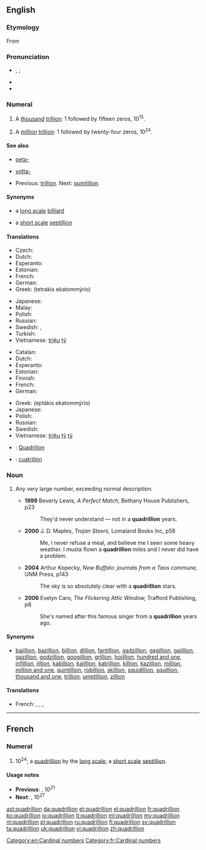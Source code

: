 {{also|Quadrillion}}
==English==
{{wikipedia|long and short scales}}

===Etymology===
From {{etyl|fr|en}}

===Pronunciation===
* {{a|UK}} {{IPA|/kwɒˈdɹɪljən/}}, {{shavian|𐑒𐑢𐑭𐑡𐑮𐑦𐑤𐑾}}; {{IPA|/kwɒˈdʒɹɪljən/}} {{a|possibly non-standard}}
* {{audio|en-us-quadrillion.ogg|Audio (US)}}
* {{rhymes|ɪljən}}

===Numeral===
{{head|en|numeral}}

# {{context|US|modern British and Australian|[[w:Long and short scales|short scale]]|lang=en}} A [[thousand]] [[trillion]]: 1 followed by fifteen zeros, 10<sup>15</sup>.
# {{context|dated|UK|Australia|[[w:Long and short scales|long scale]]|lang=en}} A [[million]] [[trillion]]: 1 followed by twenty-four zeros, 10<sup>24</sup>.

====See also====
* {{sense|10<sup>15</sup>}} [[peta-]]
* {{sense|10<sup>24</sup>}} [[yotta-]]
* {{sense|10<sup>15</sup> and 10<sup>24</sup>}} Previous: [[trillion]]. Next: [[quintillion]].

====Synonyms====
* {{sense|10<sup>15</sup>}} a [[w:Long and short scales|long scale]] [[billiard]]
* {{sense|10<sup>24</sup>}} a [[w:Long and short scales|short scale]] [[septillion]]

====Translations====
{{trans-top|a thousand trillion, 10<sup>15</sup>}}
* Czech: {{t|cs|biliarda|f}}
* Dutch: {{t+|nl|biljard}}
* Esperanto: {{t|eo|duiliardo}}
* Estonian: {{t|et|kvadriljon}}
* French: {{t+|fr|billiard|m}}
* German: {{t+|de|Billiarde}}
* Greek: {{t+|el|τετράκις εκατομμύριο|n}} (tetrakis ekatommýrio)
{{trans-mid}}
* Japanese: {{t|ja|千兆|tr=senchō}}
* Malay: {{t|ms|kuadrilion}}
* Polish: {{t+|pl|biliard|m}}
* Russian: {{t+|ru|квадриллион|m|tr=kvadrillión}}
* Swedish: {{t+|sv|triljard|c}}, {{t|sv|tusen triljoner|c-p}}
* Turkish: {{t+|tr|katrilyon}}
* Vietnamese: [[triệu]] [[tỷ]]
{{trans-bottom}}

{{trans-top|a million trillion, 10<sup>24</sup>}}
* Catalan: {{t+|ca|quadrilió}}
* Dutch: {{t+|nl|quadriljoen}}
* Esperanto: {{t|eo|kvariliono}}
* Estonian: {{t|et|septiljon}}
* Finnish: {{t+|fi|kvadriljoona}}
* French: {{t+|fr|quadrillion|m}}
* German: {{t+|de|Quadrillion|f}}
{{trans-mid}}
* Greek: {{t|el|επτάκις εκατομμύριο|n}} (eptákis ekatommýrio)
* Japanese: {{t|ja|一秭|tr=isshi}}
* Polish: {{t+|pl|kwadrylion|m}}
* Russian: {{t+|ru|септиллион|m|tr=septillión}}
* Swedish: {{t+|sv|kvadriljon|c}}
* Vietnamese: [[triệu]] [[tỷ]] [[tỷ]]
{{trans-bottom}}

{{checktrans}}
* {{ttbc|ro}}: [[Quadrilion]] {{g|n}}
* {{ttbc|es}}: [[cuatrillón]]

===Noun===
{{en-noun}}

# {{context|figuratively|slang|lang=en}} Any very large number, exceeding normal description.
#* '''1999''' Beverly Lewis, ''A Perfect Match,'' Bethany House Publishers, p23
#*: They'd never understand — not in a '''quadrillion''' years.
#* '''2000''' J. D. Maples, ''Trojan Steers,'' Lomaland Books Inc, p58
#*: Me, I never refuse a meal, and believe me I seen some heavy weather. I musta flown a '''quadrillion''' miles and I never did have a problem.
#* '''2004''' Arthur Kopecky, ''New Buffalo: journals from a Taos commune,'' UNM Press, p143
#*: The sky is so absolutely clear with a '''quadrillion''' stars.
#* '''2006''' Evelyn Caro, ''The Flickering Attic Window,'' Trafford Publishing, p8
#*: She's named after this famous singer from a '''quadrillion''' years ago.

====Synonyms====
* {{sense|any very large number}} [[bajillion]], [[bazillion]], [[billion]], [[dillion]], [[fantillion]], [[gadzillion]], [[gagillion]], [[gajillion]], [[gazillion]], [[godzillion]], [[googillion]], [[grillion]], [[hojillion]], [[hundred and one]], [[infillion]], [[jillion]], [[kabillion]], [[kajillion]], [[katrillion]], [[killion]], [[kazillion]], [[million]], [[million and one]], [[quintillion]], [[robillion]], [[skillion]], [[squidillion]], [[squillion]], [[thousand and one]], [[trillion]], [[umptillion]], [[zillion]]

====Translations====
{{trans-top|any very large number}}
* French: {{t+|fr|milliard|m}}, {{t+|fr|milliards|m-p}}, {{t+|fr|million|m}}, {{t+|fr|millions|m-p}}
{{trans-mid}}
{{trans-bottom}}

[[Category:en:Cardinal numbers]]

----

==French==

===Numeral===
{{head|fr|numeral}}

# 10<sup>24</sup>; a [[quadrillion]] by the [[w:Long and short scales|long scale]]; a [[w:Long and short scales|short scale]] [[septillion]].

====Usage notes====
* '''Previous''': {{l|fr|trilliard}}, 10<sup>21</sup>
* '''Next''': {{l|fr|quadrilliard}}, 10<sup>27</sup>
[[Category:fr:Cardinal numbers]]

[[ast:quadrillion]]
[[da:quadrillion]]
[[et:quadrillion]]
[[el:quadrillion]]
[[fr:quadrillion]]
[[ko:quadrillion]]
[[io:quadrillion]]
[[lt:quadrillion]]
[[ml:quadrillion]]
[[my:quadrillion]]
[[nl:quadrillion]]
[[pl:quadrillion]]
[[ru:quadrillion]]
[[fi:quadrillion]]
[[sv:quadrillion]]
[[ta:quadrillion]]
[[uk:quadrillion]]
[[vi:quadrillion]]
[[zh:quadrillion]]